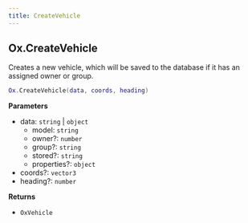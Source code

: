 ```yaml
---
title: CreateVehicle
---
```


## Ox.CreateVehicle

Creates a new vehicle, which will be saved to the database if it has an assigned owner or group.

```lua
Ox.CreateVehicle(data, coords, heading)
```

**Parameters**

- data: `string` | `object`
  - model: `string`
  - owner?: `number`
  - group?: `string`
  - stored?: `string`
  - properties?: `object`
- coords?: `vector3`
- heading?: `number`

**Returns**

- `OxVehicle`
